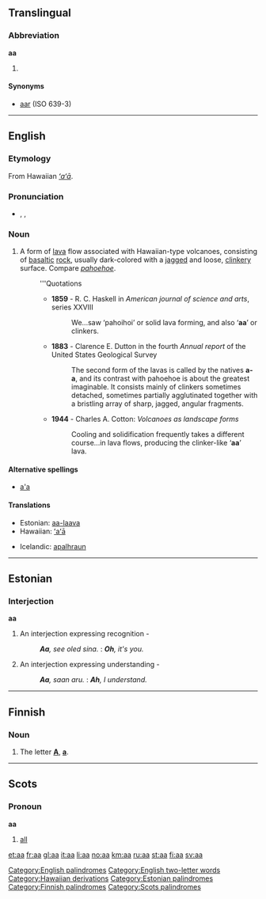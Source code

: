 {{see|AA|A.A.|A-A|A.-A.|ää|ʻaʻā}}
==Translingual==

===Abbreviation===
'''aa'''

# {{ISO 639-1|Afar}}

====Synonyms====
* [[aar]] (ISO 639-3)

----

==English==

{{wikipedia}}

===Etymology===
From Hawaiian ''[[ʻaʻā]]''.

===Pronunciation===
* {{enPR|ä'ä}}, {{IPA|/ˈɑːɑː/}}, {{SAMPA|/"A:A:/}}

===Noun===
{{en-noun|-}}

# {{alternative spelling of|[[ʻaʻā]]}} A form of [[lava]] flow associated with Hawaiian-type volcanoes, consisting of [[basaltic]] [[rock]], usually dark-colored with a [[jagged]] and loose, [[clinkery]] surface. Compare ''[[pahoehoe]]''.
#: '''Quotations
#:* '''1859''' - R. C. Haskell in ''American journal of science and arts'', series XXVIII
#:*: We...saw ‘pahoihoi’ or solid lava forming, and also ‘'''aa'''’ or clinkers.
#:* '''1883''' - Clarence E. Dutton in the fourth ''Annual report'' of the United States Geological Survey
#:*: The second form of the lavas is called by the natives '''a-a''', and its contrast with pahoehoe is about the greatest imaginable. It consists mainly of clinkers sometimes detached, sometimes partially agglutinated together with a bristling array of sharp, jagged, angular fragments.
#:* '''1944''' - Charles A. Cotton: ''Volcanoes as landscape forms''
#:*: Cooling and solidification frequently takes a different course...in lava flows, producing the clinker-like ‘'''aa'''’ lava.

====Alternative spellings====
* [[a'a]]

====Translations====
{{trans-top|a form of lava flow associated with Hawaiian-type volcanoes}}
* Estonian: [[aa-laava]]
* Hawaiian: [[ʻaʻā]]
{{trans-mid}}
* Icelandic: [[apalhraun]] {{n}}
{{trans-bottom}}

[[Category:English palindromes]]
[[Category:English two-letter words]]
[[Category:Hawaiian derivations]]

----

==Estonian==

===Interjection===
'''aa'''

# An interjection expressing recognition -
#: ''<!-- -->'''Aa''', see oled sina.'' : ''<!-- -->'''Oh''', it's you.''
# An interjection expressing understanding -
#: ''<!-- -->'''Aa''', saan aru.'' : ''<!-- -->'''Ah''', I understand.''

[[Category:Estonian palindromes]]

----

==Finnish==

===Noun===
{{fi-noun|a|type=maa}}

# The letter '''[[A]]''', '''[[a]]'''.

[[Category:Finnish palindromes]]

----

==Scots==
{{rfv|noun or pronoun?}}

===Pronoun===
'''aa'''

# [[all]]

[[Category:Scots palindromes]]

[[et:aa]]
[[fr:aa]]
[[gl:aa]]
[[it:aa]]
[[li:aa]]
[[no:aa]]
[[km:aa]]
[[ru:aa]]
[[st:aa]]
[[fi:aa]]
[[sv:aa]]